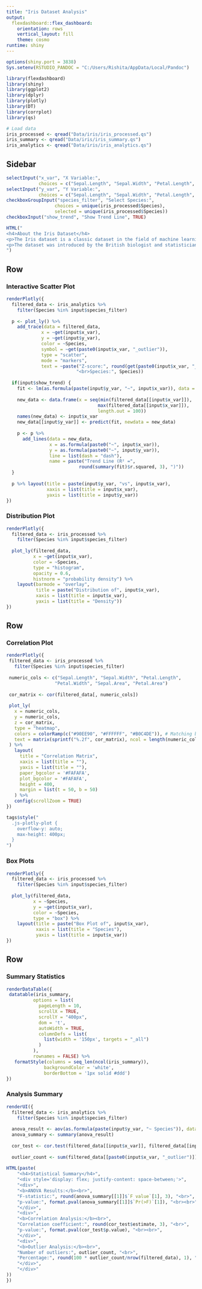 ```yaml
---
title: "Iris Dataset Analysis"
output: 
  flexdashboard::flex_dashboard:
    orientation: rows
    vertical_layout: fill
    theme: cosmo
runtime: shiny
---
```


```r
options(shiny.port = 3838)
Sys.setenv(RSTUDIO_PANDOC = "C:/Users/Rishita/AppData/Local/Pandoc")

library(flexdashboard)
library(shiny)
library(ggplot2)
library(dplyr)
library(plotly)
library(DT)
library(corrplot)
library(qs)

# Load data
iris_processed <- qread("Data/iris/iris_processed.qs")
iris_summary <- qread("Data/iris/iris_summary.qs")
iris_analytics <- qread("Data/iris/iris_analytics.qs")

```

Sidebar {.sidebar}
-----------------------------------------------------------------------
```r
selectInput("x_var", "X Variable:",
            choices = c("Sepal.Length", "Sepal.Width", "Petal.Length", "Petal.Width", "Sepal.Area", "Petal.Area"))
selectInput("y_var", "Y Variable:",
            choices = c("Sepal.Length", "Sepal.Width", "Petal.Length", "Petal.Width", "Sepal.Area", "Petal.Area"))
checkboxGroupInput("species_filter", "Select Species:",
                  choices = unique(iris_processed$Species),
                  selected = unique(iris_processed$Species))
checkboxInput("show_trend", "Show Trend Line", TRUE)

HTML("
<h4>About the Iris Dataset</h4>
<p>The Iris dataset is a classic dataset in the field of machine learning and statistics. It contains <b>150 </b>observations of iris flowers, with each observation having four features: <i>Sepal Length, Sepal Width, Petal Length, and Petal Width</i>. These features are used to classify the flowers into three species: <i>Setosa, Versicolor, and Virginica</i>.</p>
<p>The dataset was introduced by the British biologist and statistician <b><i>Ronald A. Fisher</i></b> in his 1936 paper, 'The use of multiple measurements in taxonomic problems'.</p>
")
```

Row {data-height=600}
-----------------------------------------------------------------------

### Interactive Scatter Plot
```r
renderPlotly({
  filtered_data <- iris_analytics %>%
    filter(Species %in% input$species_filter)
  
  p <- plot_ly() %>%
    add_trace(data = filtered_data,
             x = ~get(input$x_var), 
             y = ~get(input$y_var),
             color = ~Species,
             symbol = ~get(paste0(input$x_var, "_outlier")),
             type = "scatter",
             mode = "markers",
             text = ~paste("Z-score:", round(get(paste0(input$x_var, "_zscore")), 2),
                          "<br>Species:", Species)) 
  
  if(input$show_trend) {
    fit <- lm(as.formula(paste(input$y_var, "~", input$x_var)), data = filtered_data)
    
    new_data <- data.frame(x = seq(min(filtered_data[[input$x_var]]), 
                                  max(filtered_data[[input$x_var]]), 
                                  length.out = 100))
    names(new_data) <- input$x_var
    new_data[[input$y_var]] <- predict(fit, newdata = new_data)
    
    p <- p %>%
      add_lines(data = new_data,
                x = as.formula(paste0("~", input$x_var)),
                y = as.formula(paste0("~", input$y_var)),
                line = list(dash = "dash"),
                name = paste("Trend Line (R² =", 
                           round(summary(fit)$r.squared, 3), ")"))
  }
  
  p %>% layout(title = paste(input$y_var, "vs", input$x_var),
               xaxis = list(title = input$x_var),
               yaxis = list(title = input$y_var))
})
```


### Distribution Plot
```r
renderPlotly({
  filtered_data <- iris_processed %>%
    filter(Species %in% input$species_filter)
  
  plot_ly(filtered_data, 
          x = ~get(input$x_var),
          color = ~Species,
          type = "histogram",
          opacity = 0.6,
          histnorm = "probability density") %>%
    layout(barmode = "overlay",
           title = paste("Distribution of", input$x_var),
           xaxis = list(title = input$x_var),
           yaxis = list(title = "Density"))
})
```



Row {data-height=450}
-----------------------------------------------------------------------

### Correlation Plot
```r
renderPlotly({
 filtered_data <- iris_processed %>%
   filter(Species %in% input$species_filter)
 
 numeric_cols <- c("Sepal.Length", "Sepal.Width", "Petal.Length", 
                  "Petal.Width", "Sepal.Area", "Petal.Area")
 
 cor_matrix <- cor(filtered_data[, numeric_cols])
 
 plot_ly(
   x = numeric_cols,
   y = numeric_cols,
   z = cor_matrix,
   type = "heatmap",
   colors = colorRamp(c("#90EE90", "#FFFFFF", "#B0C4DE")), # Matching box plot colors
   text = matrix(sprintf("%.2f", cor_matrix), ncol = length(numeric_cols))
 ) %>%
   layout(
     title = "Correlation Matrix",
     xaxis = list(title = ""),
     yaxis = list(title = ""),
     paper_bgcolor = '#FAFAFA',
     plot_bgcolor = '#FAFAFA',
     height = 400,
     margin = list(t = 50, b = 50)
   ) %>%
   config(scrollZoom = TRUE)
})

tags$style("
  .js-plotly-plot {
    overflow-y: auto;
    max-height: 400px;
  }
")
```
### Box Plots
```r
renderPlotly({
  filtered_data <- iris_processed %>%
    filter(Species %in% input$species_filter)
  
  plot_ly(filtered_data, 
          x = ~Species, 
          y = ~get(input$x_var),
          color = ~Species,
          type = "box") %>%
    layout(title = paste("Box Plot of", input$x_var),
           xaxis = list(title = "Species"),
           yaxis = list(title = input$x_var))
})
```

Row {data-height=400}
-----------------------------------------------------------------------

### Summary Statistics
```r
renderDataTable({
 datatable(iris_summary,
          options = list(
            pageLength = 10,
            scrollX = TRUE,
            scrollY = "400px",
            dom = 't',
            autoWidth = TRUE,
            columnDefs = list(
              list(width = '150px', targets = "_all")
            )
          ),
          rownames = FALSE) %>%
   formatStyle(columns = seq_len(ncol(iris_summary)),
              backgroundColor = 'white',
              borderBottom = '1px solid #ddd')
})
```

### Analysis Summary
```r
renderUI({
  filtered_data <- iris_analytics %>%
    filter(Species %in% input$species_filter)
  
  anova_result <- aov(as.formula(paste(input$y_var, "~ Species")), data = filtered_data)
  anova_summary <- summary(anova_result)
  
  cor_test <- cor.test(filtered_data[[input$x_var]], filtered_data[[input$y_var]])
  
  outlier_count <- sum(filtered_data[[paste0(input$x_var, "_outlier")]])
  
HTML(paste(
    "<h4>Statistical Summary</h4>",
    "<div style='display: flex; justify-content: space-between;'>",
    "<div>",
    "<b>ANOVA Results:</b><br>",
    "F-statistic:", round(anova_summary[[1]]$`F value`[1], 3), "<br>",
    "p-value:", format.pval(anova_summary[[1]]$`Pr(>F)`[1]), "<br><br>",
    "</div>",
    "<div>",
    "<b>Correlation Analysis:</b><br>",
    "Correlation coefficient:", round(cor_test$estimate, 3), "<br>",
    "p-value:", format.pval(cor_test$p.value), "<br><br>",
    "</div>",
    "<div>",
    "<b>Outlier Analysis:</b><br>",
    "Number of outliers:", outlier_count, "<br>",
    "Percentage:", round(100 * outlier_count/nrow(filtered_data), 1), "%",
    "</div>",
    "</div>"
))
})
```

